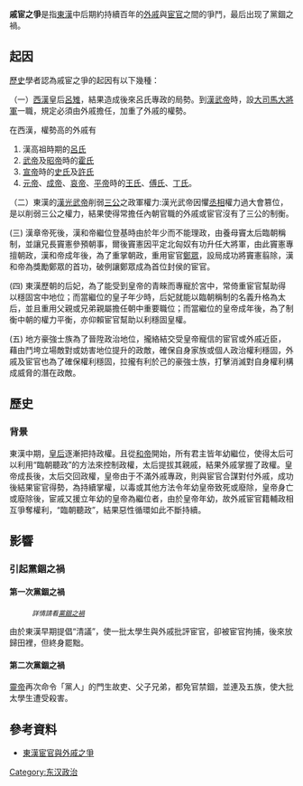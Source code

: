 '''戚宦之爭'''是指[[東漢|東漢]]中后期約持續百年的[[外戚|外戚]]與[[宦官|宦官]]之間的爭鬥，最后出现了黨錮之禍。

== 起因 ==
[[歷史|歷史]]學者認為戚宦之爭的起因有以下幾種：

（一）[[西漢|西漢]]皇后[[呂雉|呂雉]]，結果造成後來呂氏專政的局勢。到[[漢武帝|漢武帝]]時，設[[大司馬大將軍|大司馬大將軍]]一職，規定必須由外戚擔任，加重了外戚的權勢。

在西漢，權勢高的外戚有
#漢高祖時期的[[呂姓|呂氏]]
#[[漢武帝|武帝]]及[[漢昭帝|昭帝]]時的[[霍姓|霍氏]]
#[[漢宣帝|宣帝]]時的[[史姓|史氏]]及[[許姓|許氏]]
#[[漢元帝|元帝]]、[[漢成帝|成帝]]、[[漢哀帝|哀帝]]、[[漢平帝|平帝]]時的[[王姓|王氏]]、[[傅姓|傅氏]]、[[丁姓|丁氏]]。

（二）東漢的[[漢光武帝|漢光武帝]]削弱[[三公|三公]]之政軍權力:漢光武帝因懼[[丞相|丞相]]權力過大會篡位，是以削弱三公之權力，結果使得常擔任內朝官職的外戚或宦官沒有了三公的制衡。


(三) 漢章帝死後，漢和帝繼位登基時由於年少而不能理政，由養母竇太后臨朝稱制，並讓兄長竇憲參預朝事，爾後竇憲因平定北匈奴有功升任大將軍，由此竇憲專擅朝政，漢和帝成年後，為了重掌朝政，重用宦官[[鄭眾_(宦官)|鄭眾]]，設局成功將竇憲翦除，漢和帝為獎勵鄭眾的首功，破例讓鄭眾成為首位封侯的宦官。
 
(四) 東漢歷朝的后妃，為了能受到皇帝的青睞而專寵於宮中，常倚重宦官幫助得以穩固宮中地位；而當繼位的皇子年少時，后妃就能以臨朝稱制的名義升格為太后，並且重用父親或兄弟親屬擔任朝中重要職位；而當繼位的皇帝成年後，為了制衡中朝的權力平衡，亦仰賴宦官幫助以利穩固皇權。

(五) 地方豪強士族為了晉陞政治地位，攏絡結交受皇帝寵信的宦官或外戚近臣，藉由鬥垮立場敵對或妨害地位提升的政敵，確保自身家族或個人政治權利穩固，外戚及宦官也為了確保權利穩固，拉攏有利於己的豪強士族，打擊消滅對自身權利構成威脅的潛在政敵。

==歷史==
===背景===
東漢中期，[[皇后|皇后]]逐漸把持政權。且從[[汉和帝|和帝]]開始，所有君主皆年幼繼位，使得太后可以利用“臨朝聽政”的方法來控制政權，太后提拔其親戚，結果外戚掌握了政權。皇帝成長後，太后交回政權，皇帝由于不滿外戚專政，則與宦官合謀對付外戚，成功後結果宦官得勢，為持續掌權，以毒或其他方法令年幼皇帝致死或廢除，皇帝身亡或廢除後，宦戚又援立年幼的皇帝為繼位者，由於皇帝年幼，故外戚宦官籍輔政相互爭奪權利，“臨朝聽政”，結果惡性循環如此不斷持續。

==影響==
===引起黨錮之禍===
====第一次黨錮之禍====
:<span style="font-size:smaller;">''詳情請看[[黨錮之禍|黨錮之禍]]''</span>
由於東漢早期提倡“清議”，使一批太學生與外戚批評宦官，卻被宦官拘捕，後來放歸田裡，但終身罷黜。

====第二次黨錮之禍====
[[汉靈帝|靈帝]]再次命令「黨人」的門生故吏、父子兄弟，都免官禁錮，並連及五族，使大批太學生遭受殺害。

==參考資料==
*[https://web.archive.org/web/20060617204628/http://aer2.sbc.edu.hk/~kcw/BACK007.htm 東漢宦官與外戚之爭]

[[Category:东汉政治|Category:东汉政治]]